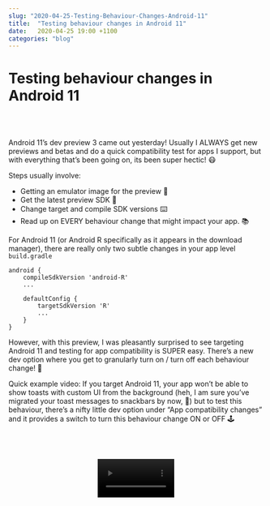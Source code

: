 ```yaml
---
slug: "2020-04-25-Testing-Behaviour-Changes-Android-11"
title:  "Testing behaviour changes in Android 11"
date:   2020-04-25 19:00 +1100
categories: "blog"
---
```



# Testing behaviour changes in Android 11
<br/>
<br/>

Android 11’s dev preview 3 came out yesterday! Usually I ALWAYS get new previews and betas and do a quick compatibility test for apps I support, but with everything that’s been going on, its been super hectic! 😷

Steps usually involve:
- Getting an emulator image for the preview 🤖
- Get the latest preview SDK 💽
- Change target and compile SDK versions ⌨️
- Read up on EVERY behaviour change that might impact your app. 📚

For Android 11 (or Android R specifically as it appears in the download manager), there are really only two subtle changes in your app level ```build.gradle```

```
android {
    compileSdkVersion 'android-R'
    ...

    defaultConfig {
        targetSdkVersion 'R'
        ...
    }
}
```

However, with this preview, I was pleasantly surprised to see targeting Android 11 and testing for app compatibility is SUPER easy. There’s a new dev option where you get to granularly turn on / turn off each behaviour change! 👏 

Quick example video: If you target Android 11, your app won’t be able to show toasts with custom UI from the background (heh, I am sure you’ve migrated your toast messages to snackbars by now, 😬) but to test this behaviour, there’s a nifty little dev option under “App compatibility changes” and it provides a switch to turn this behaviour change ON or OFF 🕹

<div align="center">
<br/>
<br/>
<br/>
    <video width="30%" controls autostart autoPlay src={behaviour_changes} type="video/mp4" />
</div>